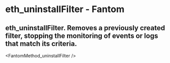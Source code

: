 # eth_uninstallFilter - Fantom

## eth_uninstallFilter. Removes a previously created filter, stopping the monitoring of events or logs that match its criteria.


<FantomMethod_uninstallFilter />

